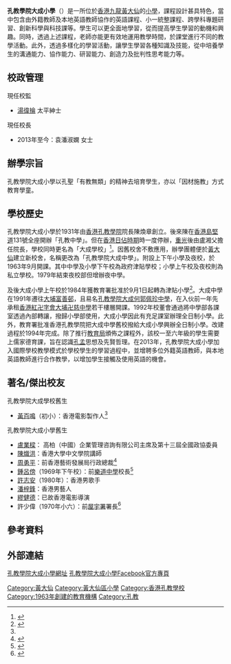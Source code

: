 {{Infobox school
| name = 孔教學院大成小學<br/>{{lang|en|Confucian Tai Shing Primary School}}
| logo = Confucian_Tai_Shing_Primary_School_logo.png
| motto = 《禮運大同篇》<br/>敬教勸學<ref>{{cite web |url=http://www.taishingprimary.edu.hk/tc/%E6%A0%A1%E7%9B%A3%E7%9A%84%E8%A9%B1 |title=校監的話 |last= |first= |date=2017 |website= |publisher=孔教學院大成小學 |access-date=2019-08-13 |quote= |archive-date=2020-12-03 |archive-url=https://web.archive.org/web/20201203094854/https://www.taishingprimary.edu.hk/tc/%E6%A0%A1%E7%9B%A3%E7%9A%84%E8%A9%B1 |dead-url=no }}</ref>
| established = 1963年
| type = 津貼小學
| language = 中文、英文
| superintendent = 湯徫掄太平紳士
| principal = 袁潘淑嫻女士
| vice_principal = 
| faculty = 
| students =
| school_sponsoring_body = [[香港孔教學院|香港孔教學院]]
| address = {{HKG}}[[九龍|九龍]][[黃大仙_(香港地方)|黃大仙]]大成街10號
| district = [[黃大仙區|黃大仙區]]
| telephone = {{tel|852|2320 3301}}
| website = {{url|http://www.taishingprimary.edu.hk}}
}}

'''孔教學院大成小學'''（{{lang-en|Confucian Tai Shing Primary School}}）是一所位於[[香港|香港]][[九龍|九龍]][[黃大仙_(香港地方)|黃大仙]]的[[小学_(教育)|小學]]，課程設計甚具特色，當中包含由外籍教師及本地英語教師協作的英語課程、小一統整課程、跨學科專題研習、創新科學與科技課等。學生可以更全面地學習，從而提高學生學習的動機和興趣。同時，透過上述課程，老師亦能更有效地運用教學時間，於課堂進行不同的教學活動。此外，透過多樣化的學習活動，讓學生學習各種知識及技能，從中培養學生的溝通能力、協作能力、研習能力、創造力及批判性思考能力等。

==校政管理==
;現任校監
* [[湯徫掄|湯徫掄]] 太平紳士

;現任校長
* 2013年至今：袁潘淑嫻 女士

==辦學宗旨==
孔教學院大成小學以孔聖「有教無類」的精神去培育學生，亦以「因材施教」方式教育學童。

==學校歷史==
孔教學院大成小學於1931年由[[香港孔教學院|香港孔教學院]]院長陳煥章創立。後來陳在[[香港島|香港島]][[堅道|堅道]]131號全座開辦「孔教中學」。但在[[香港日佔時期|香港日佔時期]]時一度停辦，[[香港重光|重光]]後由盧湘父擔任院長，學校同時更名為「大成學校」<ref name="港九新界各學校 舉行畢業禮盛况">{{cite news |title=港九新界各學校 舉行畢業禮盛况 |url=https://mmis.hkpl.gov.hk/coverpage/-/coverpage/view?_coverpage_WAR_mmisportalportlet_hsf=%E7%95%A2%E6%A5%AD%E7%A6%AE&p_r_p_-1078056564_c=QF757YsWv58JCjtBMMIqorABgUqtPQkg&_coverpage_WAR_mmisportalportlet_o=1185&_coverpage_WAR_mmisportalportlet_actual_q=%28%20verbatim_dc.collection%3A%28%22Old%5C%20HK%5C%20Newspapers%22%29%20%29%20AND+%28%20%28%20allTermsMandatory%3A%28true%29%20OR+all_dc.title%3A%28%E7%95%A2%E6%A5%AD%E7%A6%AE%29%20OR+all_dc.creator%3A%28%E7%95%A2%E6%A5%AD%E7%A6%AE%29%20OR+all_dc.contributor%3A%28%E7%95%A2%E6%A5%AD%E7%A6%AE%29%20OR+all_dc.subject%3A%28%E7%95%A2%E6%A5%AD%E7%A6%AE%29%20OR+fulltext%3A%28%E7%95%A2%E6%A5%AD%E7%A6%AE%29%20OR+all_dc.description%3A%28%E7%95%A2%E6%A5%AD%E7%A6%AE%29%20%29%20%29&_coverpage_WAR_mmisportalportlet_sort_field=dc.publicationdate_bsort&_coverpage_WAR_mmisportalportlet_sort_order=desc&_coverpage_WAR_mmisportalportlet_filter=dc.publicationdate_dt%3A%5B1950-01-01T00%3A00%3A00Z+TO+1959-12-31T15%3A59%3A59Z%5D |page=7 |language= |publisher=華僑日報 | date=1953-07-21 |accessdate=2022-05-07 |quote= }}</ref>。因舊校舍不敷應用，辦學團體便於[[黃大仙_(香港地方)|黃大仙]]建立新校舍，名稱更改為「孔教學院大成中學」。附設上下午小學及夜校，於1963年9月開課。其中中學及小學下午校為政府津貼學校；小學上午校及夜校則為私立學校。1979年結束夜校部但增辦夜中學。

及後大成小學上午校於1984年獲教育署批准於9月1日起轉為津貼小學<ref>{{cite web |url=http://www.confucianacademy.com/load.php?link_id=27665 |title=學院沿革 1980年 - 1989年 |last= |first= |date= |website= |publisher=香港孔教學院 |access-date=2019-08-13 |quote= |archive-date=2020-10-25 |archive-url=https://web.archive.org/web/20201025024407/http://confucianacademy.com/load.php?link_id=27665 |dead-url=no }}</ref>。大成中學在1991年遷往[[大埔區|大埔]][[富善邨|富善邨]]，且易名[[孔教學院大成何郭佩珍中學|孔教學院大成何郭佩珍中學]]，在入伙前一年先承租[[香港紅卍字會大埔卍慈中學|香港紅卍字會大埔卍慈中學]]若干樓層開課。1992年校董會通過將中學部各課室透過內部轉讓，撥歸小學部使用，大成小學因此有充足課室辦理全日制小學。此外，教育署批准香港孔教學院把大成中學舊校撥給大成小學興辦全日制小學。改建過程於1994年完成。除了推行[[教育局(香港)|教育局]]頒佈之課程外，該校一至六年級的學生需要上儒家德育課，旨在認識[[儒家|孔孟]]思想及先賢哲理。在2013年，孔教學院大成小學加入國際學校教學模式於學校學生的學習過程中，並增聘多位外籍英語教師，與本地英語教師進行合作教學，以增加學生接觸及使用英語的機會。

==著名/傑出校友==
;孔教學院大成學校舊生
*[[黃百鳴|黃百鳴]]（初小）：香港電影製作人<ref name="港九新界各學校 舉行畢業禮盛况" />

;孔教學院大成小學舊生
*[[盧業樑|盧業樑]]： 高柏（中國）企業管理咨詢有限公司主席及第十三屆全國政協委員
*[[陳熾洪|陳熾洪]]：香港大學中文學院講師
*[[周勇平|周勇平]]：前香港藝術發展局行政總裁<ref>{{cite web |url=http://www.confucianacademy.com/userfiles/file/hujk.pdf |title=孔教學院院屬中小學校五十周年校慶晚宴 |date=2013 |website= |publisher=香港孔教學院 |access-date=2021-08-22 |quote= |archive-date=2021-08-22 |archive-url=https://web.archive.org/web/20210822004406/http://www.confucianacademy.com/userfiles/file/hujk.pdf |dead-url=no }}</ref>
*[[鍾呂傍|鍾呂傍]]（1969年下午校）：前[[樂道中學|樂道中學]]校長<ref name="孔教學院大成小學概覽">{{cite web |url=https://www.openschool.hk/ebook/%E5%AD%94%E6%95%99%E5%AD%B8%E9%99%A2%E5%A4%A7%E6%88%90%E5%B0%8F%E5%AD%B8%E6%A6%82%E8%A6%BD.pdf |title=孔教學院大成小學概覽 |date= |website= |publisher=明報教育 |access-date=2021-08-22 |quote= |archive-date=2021-08-22 |archive-url=https://web.archive.org/web/20210822003716/https://www.openschool.hk/ebook/%E5%AD%94%E6%95%99%E5%AD%B8%E9%99%A2%E5%A4%A7%E6%88%90%E5%B0%8F%E5%AD%B8%E6%A6%82%E8%A6%BD.pdf |dead-url=no }}</ref>
*[[許志安|許志安]]（1980年）：香港男歌手
*[[潘梓鋒|潘梓鋒]]：香港男藝人
*[[繆健德|繆健德]]：已故香港電影導演
*許少偉（1970年小六）：前[[屋宇署|屋宇署]]署長<ref>{{cite news |title=本年度中學入學試 獲獎名單公佈 |url=https://mmis.hkpl.gov.hk/coverpage/-/coverpage/view?_coverpage_WAR_mmisportalportlet_hsf=%E7%95%A2%E6%A5%AD%E7%A6%AE&p_r_p_-1078056564_c=QF757YsWv59IJkls4ouG3xl%2FAI9xnK0B&_coverpage_WAR_mmisportalportlet_o=123&_coverpage_WAR_mmisportalportlet_actual_q=%28%20verbatim_dc.collection%3A%28%22Old%5C%20HK%5C%20Newspapers%22%29%20%29%20AND+%28%20%28%20allTermsMandatory%3A%28true%29%20OR+all_dc.title%3A%28%E7%95%A2%E6%A5%AD%E7%A6%AE%29%20OR+all_dc.creator%3A%28%E7%95%A2%E6%A5%AD%E7%A6%AE%29%20OR+all_dc.contributor%3A%28%E7%95%A2%E6%A5%AD%E7%A6%AE%29%20OR+all_dc.subject%3A%28%E7%95%A2%E6%A5%AD%E7%A6%AE%29%20OR+fulltext%3A%28%E7%95%A2%E6%A5%AD%E7%A6%AE%29%20OR+all_dc.description%3A%28%E7%95%A2%E6%A5%AD%E7%A6%AE%29%20%29%20%29&_coverpage_WAR_mmisportalportlet_sort_field=dc.publicationdate_bsort&_coverpage_WAR_mmisportalportlet_sort_order=asc&_coverpage_WAR_mmisportalportlet_filter=dc.publicationdate_dt%3A%5B1970-01-01T00%3A00%3A00Z+TO+1979-12-31T15%3A59%3A59Z%5D |page=11 |language= |publisher=華僑日報 |date=1970-08-30 |accessdate=2022-02-03 |quote= |archive-date=2022-02-03 |archive-url=https://web.archive.org/web/20220203164448/https://mmis.hkpl.gov.hk/coverpage/-/coverpage/view?_coverpage_WAR_mmisportalportlet_hsf=%E7%95%A2%E6%A5%AD%E7%A6%AE&p_r_p_-1078056564_c=QF757YsWv59IJkls4ouG3xl%2FAI9xnK0B&_coverpage_WAR_mmisportalportlet_o=123&_coverpage_WAR_mmisportalportlet_actual_q=%28%20verbatim_dc.collection%3A%28%22Old%5C%20HK%5C%20Newspapers%22%29%20%29%20AND+%28%20%28%20allTermsMandatory%3A%28true%29%20OR+all_dc.title%3A%28%E7%95%A2%E6%A5%AD%E7%A6%AE%29%20OR+all_dc.creator%3A%28%E7%95%A2%E6%A5%AD%E7%A6%AE%29%20OR+all_dc.contributor%3A%28%E7%95%A2%E6%A5%AD%E7%A6%AE%29%20OR+all_dc.subject%3A%28%E7%95%A2%E6%A5%AD%E7%A6%AE%29%20OR+fulltext%3A%28%E7%95%A2%E6%A5%AD%E7%A6%AE%29%20OR+all_dc.description%3A%28%E7%95%A2%E6%A5%AD%E7%A6%AE%29%20%29%20%29&_coverpage_WAR_mmisportalportlet_sort_field=dc.publicationdate_bsort&_coverpage_WAR_mmisportalportlet_sort_order=asc&_coverpage_WAR_mmisportalportlet_filter=dc.publicationdate_dt%3A%5B1970-01-01T00%3A00%3A00Z+TO+1979-12-31T15%3A59%3A59Z%5D }}</ref>

==參考資料==
{{reflist}}

==外部連結==
[http://www.taishingprimary.edu.hk/ 孔教學院大成小學網址] {{Wayback|url=http://www.taishingprimary.edu.hk/ |date=20210116114313 }}
[https://www.facebook.com/Confucian-Tai-Shing-Primary-School-%E5%AD%94%E6%95%99%E5%AD%B8%E9%99%A2%E5%A4%A7%E6%88%90%E5%B0%8F%E5%AD%B8-117939309597201/ 孔教學院大成小學Facebook官方專頁] {{Wayback|url=http://www.taishingprimary.edu.hk/ |date=20210116114313 }}
[[Category:黃大仙|Category:黃大仙]]
[[Category:黃大仙區小學|Category:黃大仙區小學]]
[[Category:香港孔教學校|Category:香港孔教學校]]
[[Category:1963年創建的教育機構|Category:1963年創建的教育機構]]
[[Category:孔教|Category:孔教]]